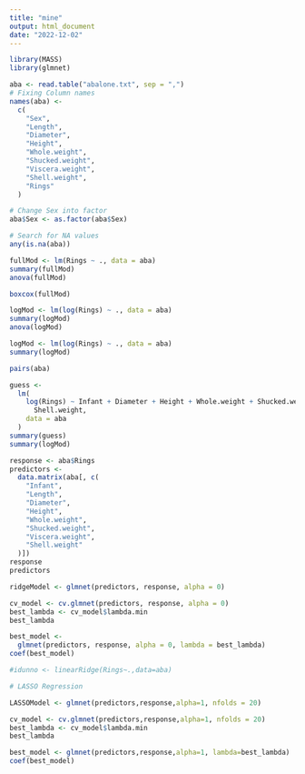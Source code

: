 ```yaml
---
title: "mine"
output: html_document
date: "2022-12-02"
---
```


```r
library(MASS)
library(glmnet)

```

```r
aba <- read.table("abalone.txt", sep = ",")
# Fixing Column names 
names(aba) <-
  c(
    "Sex",
    "Length",
    "Diameter",
    "Height",
    "Whole.weight",
    "Shucked.weight",
    "Viscera.weight",
    "Shell.weight",
    "Rings"
  )

# Change Sex into factor 
aba$Sex <- as.factor(aba$Sex)

# Search for NA values
any(is.na(aba))
```

```r
fullMod <- lm(Rings ~ ., data = aba)
summary(fullMod)
anova(fullMod)

boxcox(fullMod)

logMod <- lm(log(Rings) ~ ., data = aba)
summary(logMod)
anova(logMod)

logMod <- lm(log(Rings) ~ ., data = aba)
summary(logMod)

pairs(aba)

guess <-
  lm(
    log(Rings) ~ Infant + Diameter + Height + Whole.weight + Shucked.weight +
      Shell.weight,
    data = aba
  )
summary(guess)
summary(logMod)

response <- aba$Rings
predictors <-
  data.matrix(aba[, c(
    "Infant",
    "Length",
    "Diameter",
    "Height",
    "Whole.weight",
    "Shucked.weight",
    "Viscera.weight",
    "Shell.weight"
  )])
response
predictors

ridgeModel <- glmnet(predictors, response, alpha = 0)

cv_model <- cv.glmnet(predictors, response, alpha = 0)
best_lambda <- cv_model$lambda.min
best_lambda

best_model <-
  glmnet(predictors, response, alpha = 0, lambda = best_lambda)
coef(best_model)

#idunno <- linearRidge(Rings~.,data=aba)
```
```r
# LASSO Regression 

LASSOModel <- glmnet(predictors,response,alpha=1, nfolds = 20)

cv_model <- cv.glmnet(predictors,response,alpha=1, nfolds = 20)
best_lambda <- cv_model$lambda.min
best_lambda

best_model <- glmnet(predictors,response,alpha=1, lambda=best_lambda)
coef(best_model)


```